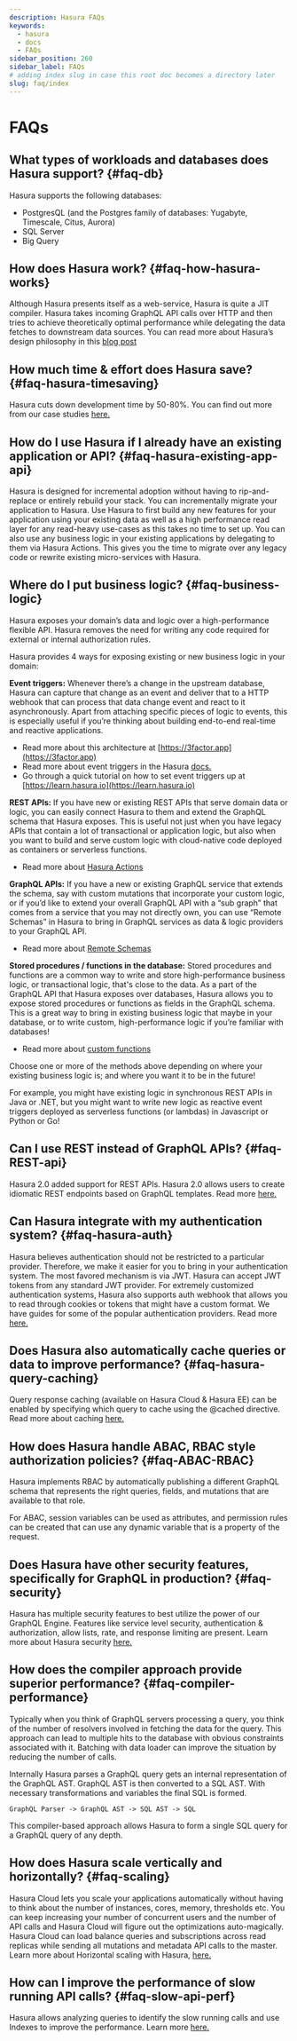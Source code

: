 ```yaml
---
description: Hasura FAQs
keywords:
  - hasura
  - docs
  - FAQs
sidebar_position: 260
sidebar_label: FAQs
# adding index slug in case this root doc becomes a directory later
slug: faq/index
---
```


# FAQs

## What types of workloads and databases does Hasura support? {#faq-db}

Hasura supports the following databases:

- PostgresQL (and the Postgres family of databases: Yugabyte, Timescale, Citus, Aurora)
- SQL Server
- Big Query

## How does Hasura work? {#faq-how-hasura-works}

Although Hasura presents itself as a web-service, Hasura is quite a JIT compiler. Hasura takes incoming GraphQL API
calls over HTTP and then tries to achieve theoretically optimal performance while delegating the data fetches to
downstream data sources. You can read more about Hasura’s design philosophy in this
[blog post](https://hasura.io/blog/how-hasura-works/)

## How much time & effort does Hasura save? {#faq-hasura-timesaving}

Hasura cuts down development time by 50-80%. You can find out more from our case studies
[here.](https://hasura.io/user-stories/)

## How do I use Hasura if I already have an existing application or API? {#faq-hasura-existing-app-api}

Hasura is designed for incremental adoption without having to rip-and-replace or entirely rebuild your stack. You can
incrementally migrate your application to Hasura. Use Hasura to first build any new features for your application using
your existing data as well as a high performance read layer for any read-heavy use-cases as this takes no time to set
up. You can also use any business logic in your existing applications by delegating to them via Hasura Actions. This
gives you the time to migrate over any legacy code or rewrite existing micro-services with Hasura.

## Where do I put business logic? {#faq-business-logic}

Hasura exposes your domain’s data and logic over a high-performance flexible API. Hasura removes the need for writing
any code required for external or internal authorization rules.

Hasura provides 4 ways for exposing existing or new business logic in your domain:

**Event triggers:** Whenever there’s a change in the upstream database, Hasura can capture that change as an event and
deliver that to a HTTP webhook that can process that data change event and react to it asynchronously. Apart from
attaching specific pieces of logic to events, this is especially useful if you’re thinking about building end-to-end
real-time and reactive applications.

- Read more about this architecture at [https://3factor.app](https://3factor.app)
- Read more about event triggers in the Hasura [docs.](/event-triggers/index.mdx)
- Go through a quick tutorial on how to set event triggers up at [https://learn.hasura.io](https://learn.hasura.io)

**REST APIs:** If you have new or existing REST APIs that serve domain data or logic, you can easily connect Hasura to
them and extend the GraphQL schema that Hasura exposes. This is useful not just when you have legacy APIs that contain a
lot of transactional or application logic, but also when you want to build and serve custom logic with cloud-native code
deployed as containers or serverless functions.

- Read more about [Hasura Actions](/actions/index.mdx)

**GraphQL APIs:** If you have a new or existing GraphQL service that extends the schema, say with custom mutations that
incorporate your custom logic, or if you’d like to extend your overall GraphQL API with a “sub graph” that comes from a
service that you may not directly own, you can use “Remote Schemas” in Hasura to bring in GraphQL services as data &
logic providers to your GraphQL API.

- Read more about [Remote Schemas](/remote-schemas/index.mdx)

**Stored procedures / functions in the database:** Stored procedures and functions are a common way to write and store
high-performance business logic, or transactional logic, that's close to the data. As a part of the GraphQL API that
Hasura exposes over databases, Hasura allows you to expose stored procedures or functions as fields in the GraphQL
schema. This is a great way to bring in existing business logic that maybe in your database, or to write custom,
high-performance logic if you’re familiar with databases!

- Read more about [custom functions](/schema/postgres/custom-functions.mdx)

Choose one or more of the methods above depending on where your existing business logic is; and where you want it to be
in the future!

For example, you might have existing logic in synchronous REST APIs in Java or .NET, but you might want to write new
logic as reactive event triggers deployed as serverless functions (or lambdas) in Javascript or Python or Go!

## Can I use REST instead of GraphQL APIs? {#faq-REST-api}

Hasura 2.0 added support for REST APIs. Hasura 2.0 allows users to create idiomatic REST endpoints based on GraphQL
templates. Read more [here.](/api-reference/restified.mdx)

## Can Hasura integrate with my authentication system? {#faq-hasura-auth}

Hasura believes authentication should not be restricted to a particular provider. Therefore, we make it easier for you
to bring in your authentication system. The most favored mechanism is via JWT. Hasura can accept JWT tokens from any
standard JWT provider. For extremely customized authentication systems, Hasura also supports auth webhook that allows
you to read through cookies or tokens that might have a custom format. We have guides for some of the popular
authentication providers. Read more [here.](/auth/authentication/index.mdx)

## Does Hasura also automatically cache queries or data to improve performance? {#faq-hasura-query-caching}

Query response caching (available on Hasura Cloud & Hasura EE) can be enabled by specifying which query to cache using
the @cached directive. Read more about caching
[here.](https://hasura.io/learn/graphql/hasura-advanced/performance/1-caching/)

## How does Hasura handle ABAC, RBAC style authorization policies? {#faq-ABAC-RBAC}

Hasura implements RBAC by automatically publishing a different GraphQL schema that represents the right queries, fields,
and mutations that are available to that role.

For ABAC, session variables can be used as attributes, and permission rules can be created that can use any dynamic
variable that is a property of the request.

## Does Hasura have other security features, specifically for GraphQL in production? {#faq-security}

Hasura has multiple security features to best utilize the power of our GraphQL Engine. Features like service level
security, authentication & authorization, allow lists, rate, and response limiting are present. Learn more about Hasura
security [here.](https://hasura.io/learn/graphql/hasura-advanced/security/)

## How does the compiler approach provide superior performance? {#faq-compiler-performance}

Typically when you think of GraphQL servers processing a query, you think of the number of resolvers involved in
fetching the data for the query. This approach can lead to multiple hits to the database with obvious constraints
associated with it. Batching with data loader can improve the situation by reducing the number of calls.

Internally Hasura parses a GraphQL query gets an internal representation of the GraphQL AST. GraphQL AST is then
converted to a SQL AST. With necessary transformations and variables the final SQL is formed.

`GraphQL Parser -> GraphQL AST -> SQL AST -> SQL`

This compiler-based approach allows Hasura to form a single SQL query for a GraphQL query of any depth.

## How does Hasura scale vertically and horizontally? {#faq-scaling}

Hasura Cloud lets you scale your applications automatically without having to think about the number of instances,
cores, memory, thresholds etc. You can keep increasing your number of concurrent users and the number of API calls and
Hasura Cloud will figure out the optimizations auto-magically. Hasura Cloud can load balance queries and subscriptions
across read replicas while sending all mutations and metadata API calls to the master. Learn more about Horizontal
scaling with Hasura, [here.](https://hasura.io/learn/graphql/hasura-advanced/performance/2-horizontal-scaling/)

## How can I improve the performance of slow running API calls? {#faq-slow-api-perf}

Hasura allows analyzing queries to identify the slow running calls and use Indexes to improve the performance. Learn
more [here.](https://hasura.io/learn/graphql/hasura-advanced/performance/3-analyze-query-plans/)
